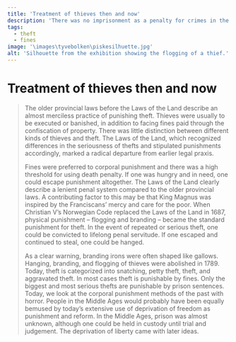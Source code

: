 ```yaml
---
title: 'Treatment of thieves then and now'
description: 'There was no imprisonment as a penalty for crimes in the Middle Ages!'
tags:
  - theft
  - fines
image: '\images\tyvebolken\piskesilhuette.jpg'
alt: 'Silhouette from the exhibition showing the flogging of a thief.'
---
```



# Treatment of thieves then and now

<Spacer height={10} />

<Blockquote
    quote='“Now, it can be told that if someone steals food who is unable to get work to support themselves, and so, on account of hunger, saves their life, that theft is by no means worthy of punishment.”'
    footer='Thieves’ Section, chapter 1'
/>

<Spacer height={20} />



<Container stil="initial" margin={3}>
The older provincial laws before the Laws of the Land describe an almost merciless practice of punishing theft. Thieves were usually to be executed or banished, in addition to facing fines paid through the confiscation of property. There was little distinction between different kinds of thieves and theft. The Laws of the Land, which recognized differences in the seriousness of thefts and stipulated punishments accordingly, marked a radical departure from earlier legal praxis. 

Fines were preferred to corporal punishment and there was a high threshold for using death penalty. If one was hungry and in need, one could escape punishment altogether. The Laws of the Land clearly describe a lenient penal system compared to the older provincial laws. A contributing factor to this may be that King Magnus was inspired by the Franciscans’ mercy and care for the poor. When Christian V’s Norwegian Code replaced the Laws of the Land in 1687, physical punishment – flogging and branding – became the standard punishment for theft. In the event of repeated or serious theft, one could be convicted to lifelong penal servitude. If one escaped and continued to steal, one could be hanged. 

As a clear warning, branding irons were often shaped like gallows. Hanging, branding, and flogging of thieves were abolished in 1789. Today, theft is categorized into snatching, petty theft, theft, and aggravated theft. In most cases theft is punishable by fines. Only the biggest and most serious thefts are punishable by prison sentences. Today, we look at the corporal punishment methods of the past with horror. People in the Middle Ages would probably have been equally bemused by today’s extensive use of deprivation of freedom as punishment and reform. In the Middle Ages, prison was almost unknown, although one could be held in custody until trial and judgement. The deprivation of liberty came with later ideas.
</Container>

<Spacer height={50} />

<Figure
    image="/images/tyvebolken/Bf_X_13565_01.jpg"
    title="Whip handle from Valdres made from a twisted ox penis with iron fittings."
    alt="Whip with metal handle."
    href="https://digitaltmuseum.no/0210112469500/nyere-kulturhistorie"
>
</Figure>

<Spacer height={50} />